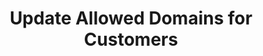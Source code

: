 ---
title: "Update Allowed Domains for Customers"
description: "Enables updating of allowed domains for customers using the PATCH endpoint"
openapi: patch /v1/customers/updateAllowedDomains
---